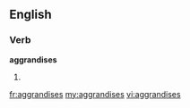 ==English==

===Verb===
'''aggrandises'''

# {{third-person singular of|[[aggrandise]]}}

[[fr:aggrandises]]
[[my:aggrandises]]
[[vi:aggrandises]]